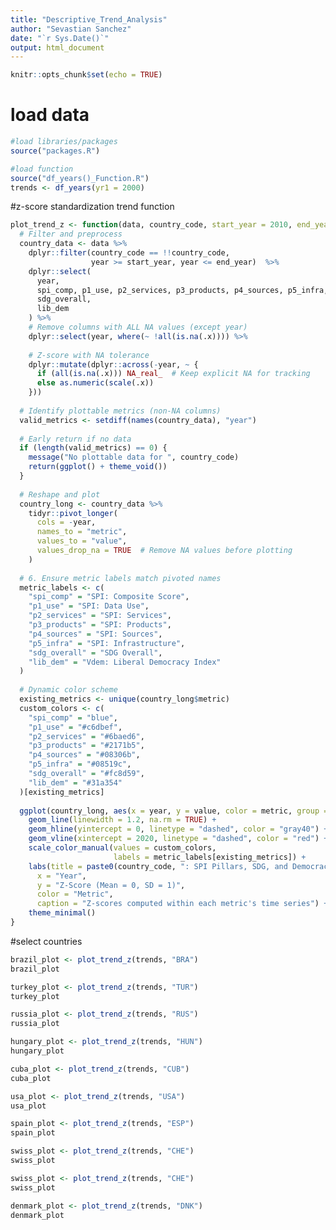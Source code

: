 ```yaml
---
title: "Descriptive_Trend_Analysis"
author: "Sevastian Sanchez"
date: "`r Sys.Date()`"
output: html_document
---
```


```r
knitr::opts_chunk$set(echo = TRUE)
```

# load data 
```r
#load libraries/packages
source("packages.R")

#load function 
source("df_years()_Function.R")
trends <- df_years(yr1 = 2000) 
```


#z-score standardization trend function 
```r
plot_trend_z <- function(data, country_code, start_year = 2010, end_year = 2025) {
  # Filter and preprocess
  country_data <- data %>%
    dplyr::filter(country_code == !!country_code,
                  year >= start_year, year <= end_year)  %>% 
    dplyr::select(
      year, 
      spi_comp, p1_use, p2_services, p3_products, p4_sources, p5_infra,
      sdg_overall, 
      lib_dem
    ) %>%
    # Remove columns with ALL NA values (except year)
    dplyr::select(year, where(~ !all(is.na(.x)))) %>%
    
    # Z-score with NA tolerance
    dplyr::mutate(dplyr::across(-year, ~ {
      if (all(is.na(.x))) NA_real_  # Keep explicit NA for tracking
      else as.numeric(scale(.x))
    }))
  
  # Identify plottable metrics (non-NA columns)
  valid_metrics <- setdiff(names(country_data), "year")
  
  # Early return if no data
  if (length(valid_metrics) == 0) {
    message("No plottable data for ", country_code)
    return(ggplot() + theme_void())
  }
  
  # Reshape and plot
  country_long <- country_data %>%
    tidyr::pivot_longer(
      cols = -year,
      names_to = "metric",
      values_to = "value",
      values_drop_na = TRUE  # Remove NA values before plotting
    )
  
  # 6. Ensure metric labels match pivoted names
  metric_labels <- c(
    "spi_comp" = "SPI: Composite Score",
    "p1_use" = "SPI: Data Use",
    "p2_services" = "SPI: Services",
    "p3_products" = "SPI: Products",
    "p4_sources" = "SPI: Sources",
    "p5_infra" = "SPI: Infrastructure",
    "sdg_overall" = "SDG Overall",
    "lib_dem" = "Vdem: Liberal Democracy Index"
  )
  
  # Dynamic color scheme
  existing_metrics <- unique(country_long$metric)
  custom_colors <- c(
    "spi_comp" = "blue",
    "p1_use" = "#c6dbef", 
    "p2_services" = "#6baed6", 
    "p3_products" = "#2171b5", 
    "p4_sources" = "#08306b",
    "p5_infra" = "#08519c", 
    "sdg_overall" = "#fc8d59", 
    "lib_dem" = "#31a354"
  )[existing_metrics]
  
  ggplot(country_long, aes(x = year, y = value, color = metric, group = metric)) +
    geom_line(linewidth = 1.2, na.rm = TRUE) +
    geom_hline(yintercept = 0, linetype = "dashed", color = "gray40") +
    geom_vline(xintercept = 2020, linetype = "dashed", color = "red") +
    scale_color_manual(values = custom_colors, 
                       labels = metric_labels[existing_metrics]) +
    labs(title = paste0(country_code, ": SPI Pillars, SDG, and Democracy Trends (Z-Scores)"),
      x = "Year",
      y = "Z-Score (Mean = 0, SD = 1)",
      color = "Metric",
      caption = "Z-scores computed within each metric's time series") +
    theme_minimal()
}

```

#select countries
```r
brazil_plot <- plot_trend_z(trends, "BRA")
brazil_plot

turkey_plot <- plot_trend_z(trends, "TUR")
turkey_plot

russia_plot <- plot_trend_z(trends, "RUS")
russia_plot

hungary_plot <- plot_trend_z(trends, "HUN")
hungary_plot

cuba_plot <- plot_trend_z(trends, "CUB")
cuba_plot

usa_plot <- plot_trend_z(trends, "USA")
usa_plot

spain_plot <- plot_trend_z(trends, "ESP")
spain_plot

swiss_plot <- plot_trend_z(trends, "CHE")
swiss_plot

swiss_plot <- plot_trend_z(trends, "CHE")
swiss_plot

denmark_plot <- plot_trend_z(trends, "DNK")
denmark_plot

```


